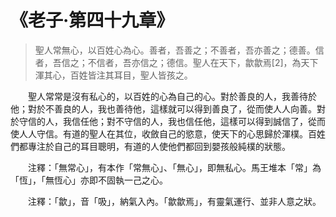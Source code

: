 # 《老子·第四十九章》

> 聖人常無心，以百姓心為心。善者，吾善之；不善者，吾亦善之；德善。信者，吾信之；不信者，吾亦信之；德信。聖人在天下，歙歙焉[2]，為天下渾其心，百姓皆注其耳目，聖人皆孩之。

&emsp;&emsp;聖人常常是沒有私心的，以百姓的心為自己的心。對於善良的人，我善待於他；對於不善良的人，我也善待他，這樣就可以得到善良了，從而使人人向善。對於守信的人，我信任他；對不守信的人，我也信任他，這樣可以得到誠信了，從而使人人守信。有道的聖人在其位，收斂自己的慾意，使天下的心思歸於渾樸。百姓們都專注於自己的耳目聰明，有道的人使他們都回到嬰孩般純樸的狀態。

&emsp;&emsp;注釋：「無常心」，有本作「常無心」、「無心」，即無私心。馬王堆本「常」為「恆」，「無恆心」亦即不固執一己之心。

&emsp;&emsp;注釋：「歙」，音「吸」，納氣入內。「歙歙焉」，有靈氣運行、並非人意之狀。
